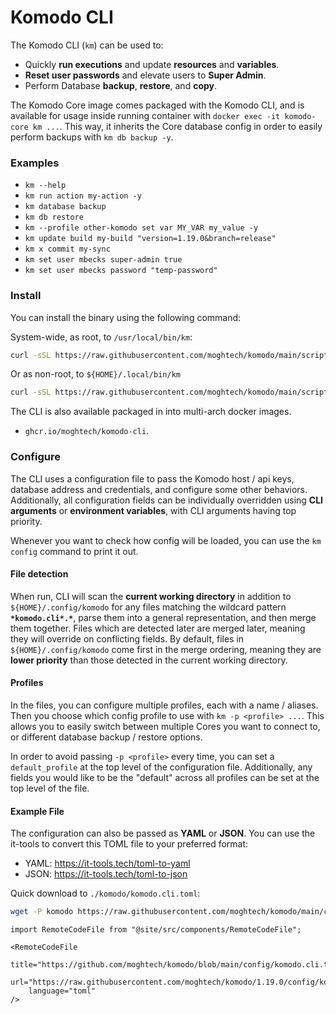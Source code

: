 # Komodo CLI

The Komodo CLI (`km`) can be used to:
  - Quickly **run executions** and update **resources** and **variables**.
  - **Reset user passwords** and elevate users to **Super Admin**. 
  - Perform Database **backup**, **restore**, and **copy**.

The Komodo Core image comes packaged with the Komodo CLI,
and is available for usage inside running container with `docker exec -it komodo-core km ...`.
This way, it inherits the Core database config in order to easily perform backups with `km db backup -y`.

### Examples

  - `km --help`
  - `km run action my-action -y`
  - `km database backup`
  - `km db restore`
  - `km --profile other-komodo set var MY_VAR my_value -y`
  - `km update build my-build "version=1.19.0&branch=release"`
  - `km x commit my-sync`
  - `km set user mbecks super-admin true`
  - `km set user mbecks password "temp-password"`

### Install

You can install the binary using the following command:

System-wide, as root, to `/usr/local/bin/km`:
```bash
curl -sSL https://raw.githubusercontent.com/moghtech/komodo/main/scripts/install-cli.py | python3
```

Or as non-root, to `${HOME}/.local/bin/km`
```bash
curl -sSL https://raw.githubusercontent.com/moghtech/komodo/main/scripts/install-cli.py | python3 - --user
```

The CLI is also available packaged in into multi-arch docker images.
  - `ghcr.io/moghtech/komodo-cli`.

### Configure

The CLI uses a configuration file to pass the Komodo host / api keys, database address and credentials,
and configure some other behaviors. Additionally, all configuration fields can be individually overridden
using **CLI arguments** or **environment variables**, with CLI arguments having top priority.

Whenever you want to check how config will be loaded, you can use the `km config` command
to print it out.

#### File detection

When run, CLI will scan the **current working directory** in addition to `${HOME}/.config/komodo` for any files matching the wildcard pattern **`*komodo.cli*.*`**,
parse them into a general representation, and then merge them together. Files which are detected later are merged later,
meaning they will override on conflicting fields. By default, files in `${HOME}/.config/komodo` come first
in the merge ordering, meaning they are **lower priority** than those detected in the current working directory.

#### Profiles

In the files, you can configure multiple profiles, each with a name / aliases. Then you
choose which config profile to use with `km -p <profile> ...`. This allows you to easily switch between
multiple Cores you want to connect to, or different database backup / restore options.

In order to avoid passing `-p <profile>` every time, you can set a
`default_profile` at the top level of the configuration file. Additionally,
any fields you would like to be the "default" across all profiles can be 
set at the top level of the file.

#### Example File

The configuration can also be passed as **YAML** or **JSON**.
You can use the it-tools to convert this TOML file to your preferred format:
  - YAML: https://it-tools.tech/toml-to-yaml
  - JSON: https://it-tools.tech/toml-to-json

Quick download to `./komodo/komodo.cli.toml`:
```bash
wget -P komodo https://raw.githubusercontent.com/moghtech/komodo/main/config/komodo.cli.toml
```

```mdx-code-block
import RemoteCodeFile from "@site/src/components/RemoteCodeFile";

<RemoteCodeFile
	title="https://github.com/moghtech/komodo/blob/main/config/komodo.cli.toml"
	url="https://raw.githubusercontent.com/moghtech/komodo/1.19.0/config/komodo.cli.toml"
	language="toml"
/>
```